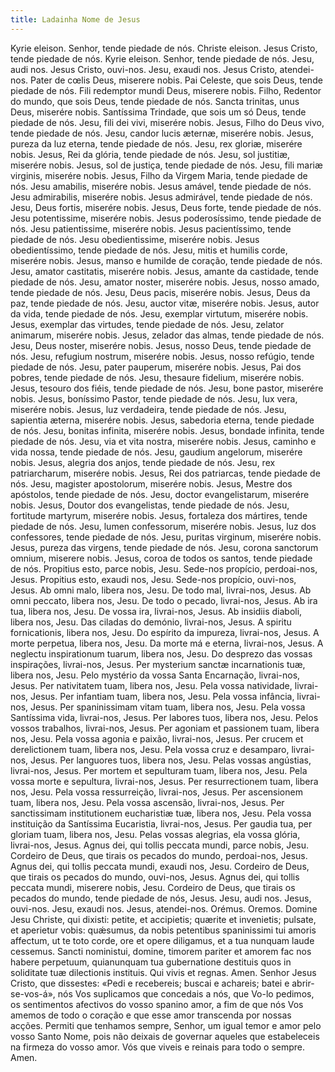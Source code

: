 ```yaml
---
title: Ladainha Nome de Jesus
---
```


<div class="side-by-side not-content">
  <span class="text-justify">Kyrie eleison.</span>
  <span class="text-justify">Senhor, tende piedade de nós.</span>
  <span class="text-justify">Christe eleison.</span>
  <span class="text-justify">Jesus Cristo, tende piedade de nós.</span>
  <span class="text-justify">Kyrie eleison.</span>
  <span class="text-justify">Senhor, tende piedade de nós.</span>
  <span class="text-justify">Jesu, audi nos.</span>
  <span class="text-justify">Jesus Cristo, ouvi-nos.</span>
  <span class="text-justify">Jesu, exaudi nos.</span>
  <span class="text-justify">Jesus Cristo, atendei-nos.</span>
  <span class="text-justify">Pater de cœlis Deus, miserere nobis.</span>
  <span class="text-justify">
    Pai Celeste, que sois Deus, tende piedade de nós.
  </span>
  <span class="text-justify">Fili redemptor mundi Deus, miserere nobis.</span>
  <span class="text-justify">
    Filho, Redentor do mundo, que sois Deus, tende piedade de nós.
  </span>
  <span class="text-justify">Sancta trinitas, unus Deus, miserére nobis.</span>
  <span class="text-justify">
    Santíssima Trindade, que sois um só Deus, tende piedade de nós.
  </span>
  <span class="text-justify">Jesu, fili dei vivi, miserére nobis.</span>
  <span class="text-justify">
    Jesus, Filho do Deus vivo, tende piedade de nós.
  </span>
  <span class="text-justify">Jesu, candor lucis æternæ, miserére nobis.</span>
  <span class="text-justify">
    Jesus, pureza da luz eterna, tende piedade de nós.
  </span>
  <span class="text-justify">Jesu, rex gloriæ, miserére nobis.</span>
  <span class="text-justify">Jesus, Rei da glória, tende piedade de nós.</span>
  <span class="text-justify">Jesu, sol justitiæ, miserére nobis.</span>
  <span class="text-justify">Jesus, sol de justiça, tende piedade de nós.</span>
  <span class="text-justify">Jesu, fili mariæ virginis, miserére nobis.</span>
  <span class="text-justify">
    Jesus, Filho da Virgem Maria, tende piedade de nós.
  </span>
  <span class="text-justify">Jesu amabilis, miserére nobis.</span>
  <span class="text-justify">Jesus amável, tende piedade de nós.</span>
  <span class="text-justify">Jesu admirabilis, miserére nobis.</span>
  <span class="text-justify">Jesus admirável, tende piedade de nós.</span>
  <span class="text-justify">Jesu, Deus fortis, miserére nobis.</span>
  <span class="text-justify">Jesus, Deus forte, tende piedade de nós.</span>
  <span class="text-justify">Jesu potentissime, miserére nobis.</span>
  <span class="text-justify">Jesus poderosíssimo, tende piedade de nós.</span>
  <span class="text-justify">Jesu patientissime, miserére nobis.</span>
  <span class="text-justify">Jesus pacientíssimo, tende piedade de nós.</span>
  <span class="text-justify">Jesu obedientissime, miserére nobis.</span>
  <span class="text-justify">Jesus obedientíssimo, tende piedade de nós.</span>
  <span class="text-justify">
    Jesu, mitis et humilis corde, miserére nobis.
  </span>
  <span class="text-justify">
    Jesus, manso e humilde de coração, tende piedade de nós.
  </span>
  <span class="text-justify">Jesu, amator castitatis, miserére nobis.</span>
  <span class="text-justify">
    Jesus, amante da castidade, tende piedade de nós.
  </span>
  <span class="text-justify">Jesu, amator noster, miserére nobis.</span>
  <span class="text-justify">Jesus, nosso amado, tende piedade de nós.</span>
  <span class="text-justify">Jesu, Deus pacis, miserére nobis.</span>
  <span class="text-justify">Jesus, Deus da paz, tende piedade de nós.</span>
  <span class="text-justify">Jesu, auctor vitæ, miserére nobis.</span>
  <span class="text-justify">Jesus, autor da vida, tende piedade de nós.</span>
  <span class="text-justify">Jesu, exemplar virtutum, miserére nobis.</span>
  <span class="text-justify">
    Jesus, exemplar das virtudes, tende piedade de nós.
  </span>
  <span class="text-justify">Jesu, zelator animarum, miserére nobis.</span>
  <span class="text-justify">
    Jesus, zelador das almas, tende piedade de nós.
  </span>
  <span class="text-justify">Jesu, Deus noster, miserére nobis.</span>
  <span class="text-justify">Jesus, nosso Deus, tende piedade de nós.</span>
  <span class="text-justify">Jesu, refugium nostrum, miserére nobis.</span>
  <span class="text-justify">Jesus, nosso refúgio, tende piedade de nós.</span>
  <span class="text-justify">Jesu, pater pauperum, miserére nobis.</span>
  <span class="text-justify">Jesus, Pai dos pobres, tende piedade de nós.</span>
  <span class="text-justify">Jesu, thesaure fidelium, miserére nobis.</span>
  <span class="text-justify">
    Jesus, tesouro dos fiéis, tende piedade de nós.
  </span>
  <span class="text-justify">Jesu, bone pastor, miserére nobis.</span>
  <span class="text-justify">
    Jesus, boníssimo Pastor, tende piedade de nós.
  </span>
  <span class="text-justify">Jesu, lux vera, miserére nobis.</span>
  <span class="text-justify">Jesus, luz verdadeira, tende piedade de nós.</span>
  <span class="text-justify">Jesu, sapientia æterna, miserére nobis.</span>
  <span class="text-justify">
    Jesus, sabedoria eterna, tende piedade de nós.
  </span>
  <span class="text-justify">Jesu, bonitas infinita, miserére nobis.</span>
  <span class="text-justify">
    Jesus, bondade infinita, tende piedade de nós.
  </span>
  <span class="text-justify">Jesu, via et vita nostra, miserére nobis.</span>
  <span class="text-justify">
    Jesus, caminho e vida nossa, tende piedade de nós.
  </span>
  <span class="text-justify">Jesu, gaudium angelorum, miserére nobis.</span>
  <span class="text-justify">
    Jesus, alegria dos anjos, tende piedade de nós.
  </span>
  <span class="text-justify">Jesu, rex patriarcharum, miserére nobis.</span>
  <span class="text-justify">
    Jesus, Rei dos patriarcas, tende piedade de nós.
  </span>
  <span class="text-justify">Jesu, magister apostolorum, miserére nobis.</span>
  <span class="text-justify">
    Jesus, Mestre dos apóstolos, tende piedade de nós.
  </span>
  <span class="text-justify">Jesu, doctor evangelistarum, miserére nobis.</span>
  <span class="text-justify">
    Jesus, Doutor dos evangelistas, tende piedade de nós.
  </span>
  <span class="text-justify">Jesu, fortitude martyrum, miserére nobis.</span>
  <span class="text-justify">
    Jesus, fortaleza dos mártires, tende piedade de nós.
  </span>
  <span class="text-justify">Jesu, lumen confessorum, miserére nobis.</span>
  <span class="text-justify">
    Jesus, luz dos confessores, tende piedade de nós.
  </span>
  <span class="text-justify">Jesu, puritas virginum, miserére nobis.</span>
  <span class="text-justify">
    Jesus, pureza das virgens, tende piedade de nós.
  </span>
  <span class="text-justify">
    Jesu, corona sanctorum omnium, miserere nobis.
  </span>
  <span class="text-justify">
    Jesus, coroa de todos os santos, tende piedade de nós.
  </span>
  <span class="text-justify">Propitius esto, parce nobis, Jesu.</span>
  <span class="text-justify">Sede-nos propício, perdoai-nos, Jesus.</span>
  <span class="text-justify">Propitius esto, exaudi nos, Jesu.</span>
  <span class="text-justify">Sede-nos propício, ouvi-nos, Jesus.</span>
  <span class="text-justify">Ab omni malo, libera nos, Jesu.</span>
  <span class="text-justify">De todo mal, livrai-nos, Jesus.</span>
  <span class="text-justify">Ab omni peccato, libera nos, Jesu.</span>
  <span class="text-justify">De todo o pecado, livrai-nos, Jesus.</span>
  <span class="text-justify">Ab ira tua, libera nos, Jesu.</span>
  <span class="text-justify">De vossa ira, livrai-nos, Jesus.</span>
  <span class="text-justify">Ab insidiis diaboli, libera nos, Jesu.</span>
  <span class="text-justify">Das ciladas do demónio, livrai-nos, Jesus.</span>
  <span class="text-justify">A spiritu fornicationis, libera nos, Jesu.</span>
  <span class="text-justify">Do espírito da impureza, livrai-nos, Jesus.</span>
  <span class="text-justify">A morte perpetua, libera nos, Jesu.</span>
  <span class="text-justify">Da morte má e eterna, livrai-nos, Jesus.</span>
  <span class="text-justify">
    A neglectu inspirationum tuarum, libera nos, Jesu.
  </span>
  <span class="text-justify">
    Do desprezo das vossas inspirações, livrai-nos, Jesus.
  </span>
  <span class="text-justify">
    Per mysterium sanctæ incarnationis tuæ, libera nos, Jesu.
  </span>
  <span class="text-justify">
    Pelo mystério da vossa Santa Encarnação, livrai-nos, Jesus.
  </span>
  <span class="text-justify">Per nativitatem tuam, libera nos, Jesu.</span>
  <span class="text-justify">Pela vossa natividade, livrai-nos, Jesus.</span>
  <span class="text-justify">Per infantiam tuam, libera nos, Jesu.</span>
  <span class="text-justify">Pela vossa infância, livrai-nos, Jesus.</span>
  <span class="text-justify">
    Per spaninissimam vitam tuam, libera nos, Jesu.
  </span>
  <span class="text-justify">
    Pela vossa Santíssima vida, livrai-nos, Jesus.
  </span>
  <span class="text-justify">Per labores tuos, libera nos, Jesu.</span>
  <span class="text-justify">Pelos vossos trabalhos, livrai-nos, Jesus.</span>
  <span class="text-justify">
    Per agoniam et passionem tuam, libera nos, Jesu.
  </span>
  <span class="text-justify">
    Pela vossa agonia e paixão, livrai-nos, Jesus.
  </span>
  <span class="text-justify">
    Per crucem et derelictionem tuam, libera nos, Jesu.
  </span>
  <span class="text-justify">
    Pela vossa cruz e desamparo, livrai-nos, Jesus.
  </span>
  <span class="text-justify">Per languores tuos, libera nos, Jesu.</span>
  <span class="text-justify">Pelas vossas angústias, livrai-nos, Jesus.</span>
  <span class="text-justify">
    Per mortem et sepulturam tuam, libera nos, Jesu.
  </span>
  <span class="text-justify">
    Pela vossa morte e sepultura, livrai-nos, Jesus.
  </span>
  <span class="text-justify">Per resurrectionem tuam, libera nos, Jesu.</span>
  <span class="text-justify">Pela vossa ressurreição, livrai-nos, Jesus.</span>
  <span class="text-justify">Per ascensionem tuam, libera nos, Jesu.</span>
  <span class="text-justify">Pela vossa ascensão, livrai-nos, Jesus.</span>
  <span class="text-justify">
    Per sanctissimam institutionem eucharistiæ tuæ, libera nos, Jesu.
  </span>
  <span class="text-justify">
    Pela vossa instituição da Santíssima Eucaristia, livrai-nos, Jesus.
  </span>
  <span class="text-justify">
    Per gaudia tua, per gloriam tuam, libera nos, Jesu.
  </span>
  <span class="text-justify">
    Pelas vossas alegrias, ela vossa glória, livrai-nos, Jesus.
  </span>
  <span class="text-justify">
    Agnus dei, qui tollis peccata mundi, parce nobis, Jesu.
  </span>
  <span class="text-justify">
    Cordeiro de Deus, que tirais os pecados do mundo, perdoai-nos, Jesus.
  </span>
  <span class="text-justify">
    Agnus dei, qui tollis peccata mundi, exaudi nos, Jesu.
  </span>
  <span class="text-justify">
    Cordeiro de Deus, que tirais os pecados do mundo, ouvi-nos, Jesus.
  </span>
  <span class="text-justify">
    Agnus dei, qui tollis peccata mundi, miserere nobis, Jesu.
  </span>
  <span class="text-justify">
    Cordeiro de Deus, que tirais os pecados do mundo, tende piedade de nós,
    Jesus.
  </span>
  <span class="text-justify">Jesu, audi nos.</span>
  <span class="text-justify">Jesus, ouvi-nos.</span>
  <span class="text-justify">Jesu, exaudi nos.</span>
  <span class="text-justify">Jesus, atendei-nos.</span>
  <span class="text-red-500 text-center">Orémus.</span>
  <span class="text-red-500 text-center">Oremos.</span>
  <span class="text-justify">
    Domine Jesu Christe, qui dixisti: petite, et accipietis; quærite et
    invenietis; pulsate, et aperietur vobis: quǽsumus, da nobis petentibus
    spaninissimi tui amoris affectum, ut te toto corde, ore et opere diligamus,
    et a tua nunquam laude cessemus. Sancti noministui, domine, timorem pariter
    et amorem fac nos habere perpetuum, quianunquam tua gubernatione destituis
    quos in soliditate tuæ dilectionis instituis. Qui vivis et regnas. Amen.
  </span>
  <span class="text-justify">
    Senhor Jesus Cristo, que dissestes: «Pedi e recebereis; buscai e achareis;
    batei e abrir-se-vos-á», nós Vos suplicamos que concedais a nós, que Vo-lo
    pedimos, os sentimentos afectivos do vosso spanino amor, a fim de que nós
    Vos amemos de todo o coração e que esse amor transcenda por nossas acções.
    Permiti que tenhamos sempre, Senhor, um igual temor e amor pelo vosso Santo
    Nome, pois não deixais de governar aqueles que estabeleceis na firmeza do
    vosso amor. Vós que viveis e reinais para todo o sempre. Amen.
  </span>
</div>

